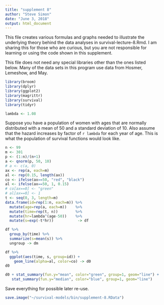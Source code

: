 ```yaml
---
title: "supplement 8"
author: "Steve Simon"
date: "June 3, 2018"
output: html_document
---
```


This file creates various formulas and graphs needed to illustrate the underlying theory behind the data analyses in survival-lecture-8.Rmd. I am sharing this for those who are curious, but you are not responsible for learning or using the code shown in this supplement.

This file does not need any special libraries other than the ones listed below. Many of the data sets in this program use data from Hosmer, Lemeshow, and May.

```r
library(broom)
library(dplyr)
library(ggplot2)
library(magrittr)
library(survival)
library(tidyr)
```

```r
lambda <- 1.08
```

Suppose you have a population of women with ages that are normally distributed with a mean of 50 and a standard deviation of 10. Also assume that the hazard increases by  factor of `r lambda` for each year of age. This is what the population of survival functions would look like.

```r
n <- 99
m <- 301
p <- (1:n)/(n+1)
a <- qnorm(p, 50, 10)
# a <- c(a, 0)
ax <- rep(a, each=m)
al <- rep(0.15, length(ax))
co <- ifelse(ax==50, "red", "black")
al <- ifelse(ax==50, 1, 0.15)
# co[ax==0] <- "green"
# al[ax==0] <- 1
t <- seq(0, 3, length=m)
data.frame(id=rep(1:n, each=m)) %>%
  mutate(age=rep(a, each=m))    %>%
  mutate(time=rep(t, n))        %>%
  mutate(hr=lambda^(age-50))    %>%
  mutate(s=exp(-t*hr))           -> df

df %>%
  group_by(time) %>%
  summarize(s=mean(s)) %>%
  ungroup -> dm

df %>%
  ggplot(aes(time, s, group=id)) +
    geom_line(alpha=al, color=co) -> d0
d0

d0 + stat_summary(fun.y="mean", color="green", group=1, geom="line") +
   stat_summary(fun.y="median", color="blue", group=1, geom="line") 
```

Save everything for possible later re-use.

```r
save.image("~/survival-models/bin/supplement-8.RData")
```